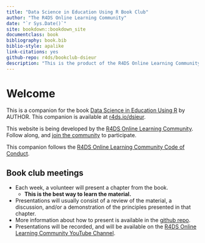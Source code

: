 ```yaml
--- 
title: "Data Science in Education Using R Book Club"
author: "The R4DS Online Learning Community"
date: "`r Sys.Date()`"
site: bookdown::bookdown_site
documentclass: book
bibliography: book.bib
biblio-style: apalike
link-citations: yes
github-repo: r4ds/bookclub-dsieur
description: "This is the product of the R4DS Online Learning Community's Book Club."
---
```


# Welcome {-}

This is a companion for the book [Data Science in Education Using R](https://link.to.book/) by AUTHOR.
This companion is available at [r4ds.io/dsieur](r4ds.io/dsieur).

This website is being developed by the [R4DS Online Learning Community](https://rfordatasci.com). Follow along, and [join the community](https://r4ds.io/join) to participate.

This companion follows the [R4DS Online Learning Community Code of Conduct](https://r4ds.io/conduct).

## Book club meetings {-}

- Each week, a volunteer will present a chapter from the book.
  - **This is the best way to learn the material.**
- Presentations will usually consist of a review of the material, a discussion, and/or a demonstration of the principles presented in that chapter.
- More information about how to present is available in the [github repo](https://github.com/r4ds/bookclub-dsieur).
- Presentations will be recorded, and will be available on the [R4DS Online Learning Community YouTube Channel](https://r4ds.io/youtube).
